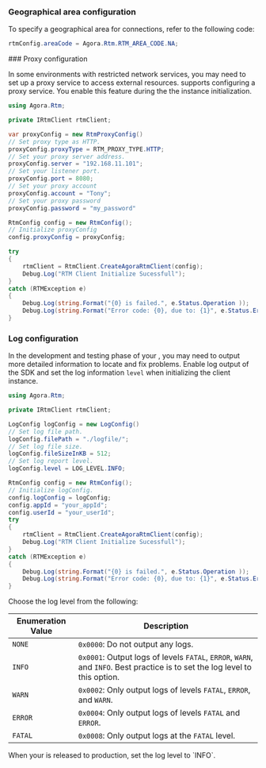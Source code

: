 <PlatformWrapper platform="unity">

### Geographical area configuration

To specify a geographical area for <Vg k="AGORA_BACKEND"/> connections, refer to the following code:

```csharp
rtmConfig.areaCode = Agora.Rtm.RTM_AREA_CODE.NA;
```

<PlatformWrapper platform="Hide this for now">
### Proxy configuration

In some environments with restricted network services, you may need to set up a proxy service to access external resources. <Vg k="SIG" /> supports configuring a proxy service. You enable this feature during the the <Vg k="SIG" /> instance initialization.


```csharp
using Agora.Rtm;

private IRtmClient rtmClient;

var proxyConfig = new RtmProxyConfig()
// Set proxy type as HTTP.
proxyConfig.proxyType = RTM_PROXY_TYPE.HTTP;
// Set your proxy server address.
proxyConfig.server = "192.168.11.101";
// Set your listener port.
proxyConfig.port = 8080;
// Set your proxy account
proxyConfig.account = "Tony";
// Set your proxy password
proxyConfig.password = "my_password"

RtmConfig config = new RtmConfig();
// Initialize proxyConfig
config.proxyConfig = proxyConfig;

try
{
    rtmClient = RtmClient.CreateAgoraRtmClient(config);
    Debug.Log("RTM Client Initialize Sucessfull");
}
catch (RTMException e)
{
    Debug.Log(string.Format("{0} is failed.", e.Status.Operation ));
    Debug.Log(string.Format("Error code: {0}, due to: {1}", e.Status.ErrorCode, e.Status.Reason));
}
```
</PlatformWrapper>

### Log configuration

In the development and testing phase of your <Vpl k="CLIENT" />, you may need to output more detailed information to locate and fix problems. Enable log output of the SDK and set the log information `level` when initializing the <Vg k="SIG" /> client instance. 

```csharp
using Agora.Rtm;

private IRtmClient rtmClient;

LogConfig logConfig = new LogConfig()
// Set log file path.
logConfig.filePath = "./logfile/";
// Set log file size.
logConfig.fileSizeInKB = 512;
// Set log report level.
logConfig.level = LOG_LEVEL.INFO;

RtmConfig config = new RtmConfig();
// Initialize logConfig.
config.logConfig = logConfig;
config.appId = "your_appId";
config.userId = "your_userId";
try
{
    rtmClient = RtmClient.CreateAgoraRtmClient(config);
    Debug.Log("RTM Client Initialize Sucessfull");
}
catch (RTMException e)
{
    Debug.Log(string.Format("{0} is failed.", e.Status.Operation ));
    Debug.Log(string.Format("Error code: {0}, due to: {1}", e.Status.ErrorCode, e.Status.Reason));
}
```

Choose the log level from the following: 

| Enumeration Value       | Description  |
|--------------|-----------------|
| `NONE`    | `0x0000`: Do not output any logs.      |
| `INFO`    | `0x0001`: Output logs of levels `FATAL`, `ERROR`, `WARN`, and `INFO`. Best practice is to set the log level to this option. |
| `WARN`    | `0x0002`: Only output logs of levels `FATAL`, `ERROR`, and `WARN`.   |
| `ERROR`   | `0x0004`: Only output logs of levels `FATAL` and `ERROR`.          |
| `FATAL`   | `0x0008`: Only output logs at the `FATAL` level.     |

<Admonition type="info" info="info">
When your <Vpl k="CLIENT" /> is released to production, set the log level to `INFO`.
</Admonition>

</PlatformWrapper>
